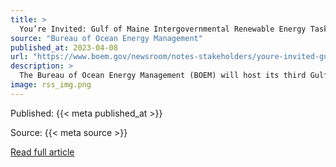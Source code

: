 ```yaml
---
title: >
  You’re Invited: Gulf of Maine Intergovernmental Renewable Energy Task Force Meeting
source: "Bureau of Ocean Energy Management"
published_at: 2023-04-08
url: "https://www.boem.gov/newsroom/notes-stakeholders/youre-invited-gulf-maine-intergovernmental-renewable-energy-task-0"
description: >
  The Bureau of Ocean Energy Management (BOEM) will host its third Gulf of Maine Intergovernmental Renewable Energy Task Force meeting May 10-11, 2023, in Bangor, Maine. The purpose of the meeting is to update task force members and the public on BOEM’s commercial and research offshore wind energy planning activities and to discuss next steps for the Gulf of Maine, including a Call for Information and Nominations. Established in 2019, this task force is composed of Federal, Tribal, state, and local government officials. It is tasked with facilitating the coordination of renewable energy planning...
image: rss_img.png
---
```



  Published: {{< meta published_at >}}
  

  Source: {{< meta source >}}
  

  [Read full article]({{< meta url >}}){target='blank'}
  


